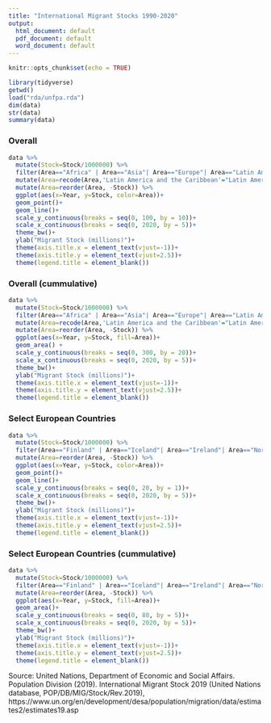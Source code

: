 ```yaml
---
title: "International Migrant Stocks 1990-2020"
output:
  html_document: default
  pdf_document: default
  word_document: default
---
```


```r
knitr::opts_chunk$set(echo = TRUE)
```



```r
library(tidyverse)
getwd()
load("rda/unfpa.rda")
dim(data)
str(data)
summary(data)
```

### Overall


```r
data %>% 
  mutate(Stock=Stock/1000000) %>% 
  filter(Area=="Africa" | Area=="Asia"| Area=="Europe"| Area=="Latin America and the Caribbean"| Area=="Northern America"| Area=="Oceania") %>% 
  mutate(Area=recode(Area,'Latin America and the Caribbean'="Latin America")) %>% 
  mutate(Area=reorder(Area, -Stock)) %>% 
  ggplot(aes(x=Year, y=Stock, color=Area))+ 
  geom_point()+
  geom_line()+
  scale_y_continuous(breaks = seq(0, 100, by = 10))+
  scale_x_continuous(breaks = seq(0, 2020, by = 5))+
  theme_bw()+
  ylab("Migrant Stock (millions)")+
  theme(axis.title.x = element_text(vjust=-1))+
  theme(axis.title.y = element_text(vjust=2.5))+
  theme(legend.title = element_blank())
```

### Overall (cummulative)


```r
data %>% 
  mutate(Stock=Stock/1000000) %>% 
  filter(Area=="Africa" | Area=="Asia"| Area=="Europe"| Area=="Latin America and the Caribbean"| Area=="Northern America"| Area=="Oceania") %>% 
  mutate(Area=recode(Area,'Latin America and the Caribbean'="Latin America")) %>% 
  mutate(Area=reorder(Area, -Stock)) %>% 
  ggplot(aes(x=Year, y=Stock, fill=Area))+ 
  geom_area() +
  scale_y_continuous(breaks = seq(0, 300, by = 20))+
  scale_x_continuous(breaks = seq(0, 2020, by = 5))+
  theme_bw()+
  ylab("Migrant Stock (millions)")+
  theme(axis.title.x = element_text(vjust=-1))+
  theme(axis.title.y = element_text(vjust=2.5))+
  theme(legend.title = element_blank())
```


### Select European Countries

```r
data %>% 
  mutate(Stock=Stock/1000000) %>% 
  filter(Area=="Finland" | Area=="Iceland"| Area=="Ireland"| Area=="Norway"| Area=="Sweden"| Area=="United Kingdom"| Area=="Greece"| Area=="Italy"| Area=="Portugal"| Area=="Spain"| Area=="Austria"| Area=="Belgium"| Area=="France"| Area=="Germany"| Area=="Netherlands"| Area=="Switzerland") %>% 
  mutate(Area=reorder(Area, -Stock)) %>% 
  ggplot(aes(x=Year, y=Stock, color=Area))+ 
  geom_point()+
  geom_line()+
  scale_y_continuous(breaks = seq(0, 20, by = 1))+
  scale_x_continuous(breaks = seq(0, 2020, by = 5))+
  theme_bw()+
  ylab("Migrant Stock (millions)")+
  theme(axis.title.x = element_text(vjust=-1))+
  theme(axis.title.y = element_text(vjust=2.5))+
  theme(legend.title = element_blank())

```

### Select European Countries (cummulative)

```r
data %>% 
  mutate(Stock=Stock/1000000) %>% 
  filter(Area=="Finland" | Area=="Iceland"| Area=="Ireland"| Area=="Norway"| Area=="Sweden"| Area=="United Kingdom"| Area=="Greece"| Area=="Italy"| Area=="Portugal"| Area=="Spain"| Area=="Austria"| Area=="Belgium"| Area=="France"| Area=="Germany"| Area=="Netherlands"| Area=="Switzerland") %>% 
  mutate(Area=reorder(Area, -Stock)) %>% 
  ggplot(aes(x=Year, y=Stock, fill=Area))+ 
  geom_area()+
  scale_y_continuous(breaks = seq(0, 80, by = 5))+
  scale_x_continuous(breaks = seq(0, 2020, by = 5))+
  theme_bw()+
  ylab("Migrant Stock (millions)")+
  theme(axis.title.x = element_text(vjust=-1))+
  theme(axis.title.y = element_text(vjust=2.5))+
  theme(legend.title = element_blank())

```

Source: United Nations, Department of Economic and Social Affairs. Population Division (2019). International Migrant Stock 2019 (United Nations database, POP/DB/MIG/Stock/Rev.2019), https://www.un.org/en/development/desa/population/migration/data/estimates2/estimates19.asp

